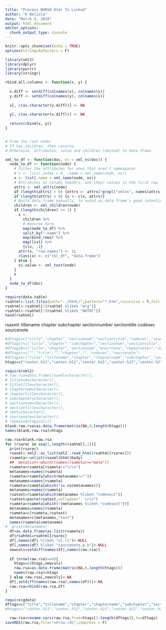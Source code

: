 ```yaml
---
title: "Process NHRSA Html To Linked"
author: "K Belisle"
date: "March 4, 2018"
output: html_document
editor_options: 
  chunk_output_type: console
---
```


```r
knitr::opts_chunk$set(echo = TRUE)
options(stringsAsFactors = F)

```

```r
library(xml2)
library(dplyr)
library(purrr)
library(stringr)

rbind.all.columns <- function(x, y) {
  
  x.diff <- setdiff(colnames(x), colnames(y))
  y.diff <- setdiff(colnames(y), colnames(x))
  
  x[, c(as.character(y.diff))] <- NA
  
  y[, c(as.character(x.diff))] <- NA
  
  return(rbind(x, y))
}


# From the root node:
# If has_children, then recurse.
# Otherwise, attributes, value and children (nested) to data frame.

xml_to_df <- function(doc, ns = xml_ns(doc)) {
  node_to_df <- function(node) {
    # Filter the attributes for ones that aren't namespaces
    # x <- list(.index = 0, .name = xml_name(node, ns))
    x <- list(.name = xml_name(node, ns))
    # Attributes as column headers, and their values in the first row
    attrs <- xml_attrs(node)
    if (length(attrs) > 0) {attrs <- attrs[!grepl("xmlns", names(attrs))]}
    if (length(attrs) > 0) {x <- c(x, attrs)}
    # Build data frame manually, to avoid as.data.frame's good intentions
    children <- xml_children(node)
    if (length(children) >= 1) {
      x <- 
        children %>%
        # Recurse here
        map(node_to_df) %>%
        split_by(".name") %>%
        map(bind_rows) %>%
        map(list) %>%
        {c(x, .)}
      attr(x, "row.names") <- 1L
      class(x) <- c("tbl_df", "data.frame")
    } else {
      x$.value <- xml_text(node)
    }
    x
  }
  node_to_df(doc)
}

```


```r
require(data.table)
rsahtml<-list.files(path="../html/",pattern="*.htm",recursive = T,full.names = T)
rsahtml<-rsahtml[!(rsahtml %like% "mrg")]
rsahtml<-rsahtml[!(rsahtml %like% "NHTOC")]
head(rsahtml)
```
rsaxml:
titlename
chapter
subchapter
sectionnumber
sectiontitle
codesec
sourcenote
```r
#dftags=c("title","chapter","sectionnum","sectiontitle","codesec","sourcenote")
#dftags7=c("title","chapter","subchapter","sectionnum","sectiontitle","codesec","sourcenote")
#dftags8=c("title","chapter","sectionnum","enactnote","repealnotes","sectiontitle","codesec","sourcenote")
#dftagsr=c("","title","","chapter","","codesec","sourcenote")
#dftags=c("title","titlename","chapter","chaptername","subchapter","sectionnum","sectiontitle","text","sourcenote")
htags=c("center.h11","center.h12","center.h21","center.h22","center.h2","center.h3","b","text","sourcenote.p","center","center.h21.1","center.h22.1","center.h21.2","center.h22.2")

```



```r
require(xml2)
# raw.rsa=data.frame(rsaxml=character(),
# titlenum=character(),
# titletitle=character(),
# chapternum=character(),
# chaptertitle=character(),
# subchapter=character(),
# sectionnum=character(),
# sectiontitle=character(),
# text=character(),
# sourcenote=character(),
# repealed=logical())
blank.raw.rsa=as.data.frame(matrix(NA,0,length(htags)))
names(blank.raw.rsa)=htags
```

```r
raw.rsa=blank.raw.rsa
for (rsarec in seq(1,length(rsahtml),1)){
  print(rsarec)
  rsaxml<-xml2::as_list(xml2::read_html(rsahtml[rsarec]))
  rsameta<-unlist(rsaxml$html$body)
  ##  metalist<-which((names(rsameta)=="meta"))
  rsameta=rsameta[rsameta!="\r\n"]
  metanames=names(rsameta)
  rsameta=rsameta[which(metanames!="")]
  metanames=names(rsameta)
  rsameta=rsameta[which(!is.na(metanames))]
  metanames=names(rsameta)
  rsatext=rsameta[which(metanames %like% "codesect")]
  rsatext=paste(rsatext,collapse="  \r\n")
  rsameta=rsameta[which(!(metanames %like% "codesect"))]
  metanames=names(rsameta)
  rsameta=c(rsameta,rsatext)  
  metanames=c(metanames,"text")
  names(rsameta)=metanames
#  print(metanames)
  df=as.data.frame(as.list(rsameta))
  df$rsahtml=rsahtml[rsarec]
  df[,names(df) %like% "ul.li"]<-NULL
  df[,names(df) %like% "sourcenote.p.b"]<-NULL
  newcols=setdiff(names(df),names(raw.rsa))
  
  if (nrow(raw.rsa)==0){
    htags=c(htags,newcols)
    raw.rsa=as.data.frame(matrix(NA,0,length(htags)))
    names(raw.rsa)=htags
  } else raw.rsa[,newcols]<-NA
  df[,setdiff(names(raw.rsa),names(df))]<-NA
  raw.rsa=rbind(raw.rsa,df)
}    

```
```r
require(gdata)
dftags=c("title","titlename","chapter","chaptername","subchapter","sectionnum","sectiontitle","text","sourcenote","repealed","articlenum","articletitle","partnum","parttitle")
#htags=c("center.h11","center.h12","center.h21","center.h22","center.h2","center.h3","b","text","sourcenote.p","center","center.h21.1","center.h22.1","center.h21.2","center.h22.2")

  raw.rsa=rename.vars(raw.rsa,from=htags[1:length(dftags)],to=dftags)
saveRDS(raw.rsa,file="nhrsa.rds",compress = F)

```

